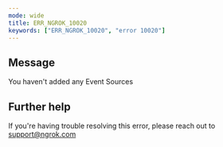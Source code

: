 ```yaml
---
mode: wide
title: ERR_NGROK_10020
keywords: ["ERR_NGROK_10020", "error 10020"]
---
```


## Message

You haven't added any Event Sources

## Further help

If you're having trouble resolving this error, please reach out to [support@ngrok.com](mailto:support@ngrok.com?subject=Help%20with%20ERR_NGROK_10020)
